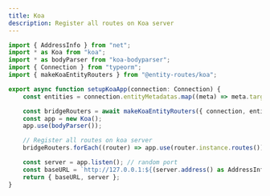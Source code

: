 ```yaml
---
title: Koa
description: Register all routes on Koa server
---
```


```typescript {10,15}
import { AddressInfo } from "net";
import * as Koa from "koa";
import * as bodyParser from "koa-bodyparser";
import { Connection } from "typeorm";
import { makeKoaEntityRouters } from "@entity-routes/koa";

export async function setupKoaApp(connection: Connection) {
    const entities = connection.entityMetadatas.map((meta) => meta.target) as Function[];

    const bridgeRouters = await makeKoaEntityRouters({ connection, entities, options });
    const app = new Koa();
    app.use(bodyParser());

    // Register all routes on koa server
    bridgeRouters.forEach((router) => app.use(router.instance.routes()));

    const server = app.listen(); // random port
    const baseURL = `http://127.0.0.1:${(server.address() as AddressInfo).port}`;
    return { baseURL, server };
}
```
